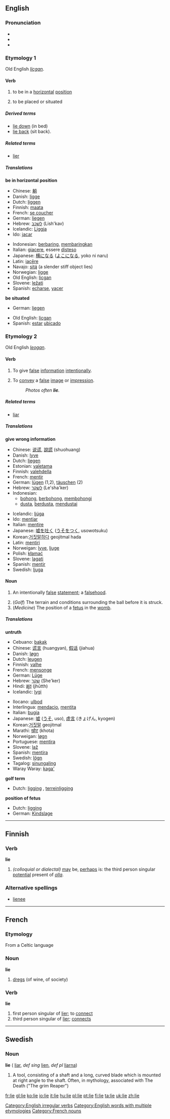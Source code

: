 ==English==

{{rank|turning|village|quickly|814|lie|supposed|original|provide}}

===Pronunciation===
* {{IPA|/laɪ/}}
* {{SAMPA|/laI/}}
*{{audio|en-us-lie.ogg|Audio (US)}}

===Etymology 1===
Old English ''[[licgan]]''.

====Verb====
[[Category:English irregular verbs]]
{{en-verb2|'''to lie'''|'''[[lies]]'''|'''[[lay]]'''|'''[[lain]]'''|'''[[lying]]'''}}

#{{intransitive}} to be in a [[horizontal]] [[position]]
#{{intransitive}} to be placed or situated

=====Derived terms=====
*[[lie down]] (in bed)
*[[lie back]] (sit back). 

=====Related terms=====
*[[lier]]

=====Translations=====
'''be in horizontal position'''
{{top}}
*Chinese: [[躺]]
*Danish: [[ligge]]
*Dutch: [[liggen]]
*Finnish: [[maata]]
*French: [[se coucher]]
*German: [[liegen]]
*Hebrew: [[לשכב]] (Lish'kav)
*Icelandic: [[Liggja]]
*Ido: [[jacar]]
{{mid}}
*Indonesian: [[baring|berbaring]], [[baring|membaringkan]]
*Italian: [[giacere]], essere [[disteso]]
*Japanese: [[横になる]] ([[よこになる]], yoko ni naru)
*Latin: [[iacere|iac&#275;re]]
*Navajo: [[sitą́]] (a slender stiff object lies)
*Norwegian: [[ligge]]
*Old English: [[licgan]]
*Slovene: [[ležati]]
*Spanish: [[echarse]], [[yacer]]
{{bottom}}

'''be situated'''
{{top}}
*German: [[liegen]]
{{mid}}
*Old English: [[licgan]]
*Spanish: [[estar]] [[ubicado]]
{{bottom}}

===Etymology 2===
Old English ''[[leogan]]''.

====Verb====
{{en-verb|lie|lies|lied|lying}}

#{{intransitive}} To give [[false]] [[information]] [[intentional]]ly.
#{{intransitive}} To [[convey]] a [[false]] [[image]] or [[impression]].
#:''Photos often '''lie'''.''

=====Related terms=====
*[[liar]]

=====Translations=====
'''give wrong information'''
{{top}}
*Chinese: [[说谎]], [[說謊]] (shuohuang)
*Danish: [[lyve]]
*Dutch: [[liegen]]
*Estonian: [[valetama]]
*Finnish: [[valehdella]]
*French: [[mentir]]
*German: [[lügen]] (1,2), [[täuschen]] (2)
*Hebrew: [[לשקר]] (Le'sha'ker)
*Indonesian: 
** [[bohong]], [[bohong|berbohong]], [[bohong|membohongi]]
** [[dusta]], [[dusta|berdusta]], [[dusta|mendustai]]
{{mid}}
*Icelandic: [[ljúga]]
*Ido: [[mentiar]]
*Italian: [[mentire]]
*Japanese: [[嘘を吐く]] ([[うそをつく]], usowotsuku)
*Korean:[[거짓말하다]] geojitmal hada
*Latin: [[mentiri]]
*Norweigan: [[lyve]], [[ljuge]]
*Polish: [[kłamać]]
*Slovene: [[lagati]]
*Spanish: [[mentir]]
*Swedish: [[ljuga]]
{{bottom}}

====Noun====
{{en-noun|lie|lies}}
#{{countable}} An intentionally [[false]] [[statement]]; a [[falsehood]].
#(''Golf'') The terrain and conditions surrounding the ball before it is struck.
#(''Medicine'') The position of a [[fetus]] in the [[womb]].

=====Translations=====
'''untruth'''
{{top}}
*Cebuano: [[bakak]]
*Chinese: [[谎言]] (huangyan), [[假话]] (jiahua)
*Danish: [[løgn]]
*Dutch: [[leugen]] {{f}}
*Finnish: [[valhe]]
*French: [[mensonge]] {{m}}
*German: [[Lüge]] {{f}}
*Hebrew: [[שקר]] (She'ker) {{m}}
*Hindi: [[झूठ]] (jhūtth)
*Icelandic: [[lygi]]
{{mid}}
*Ilocano: [[ulbod]]
*Interlingua: [[mendacio]], [[mentita]]
*Italian: [[bugia]] {{f}}
*Japanese: [[嘘]] ([[うそ]], uso), [[虚言]] (きょげん, kyogen)
*Korean:[[거짓말]] geojitmal
*Marathi: [[खोट]] (khota)
*Norweigan: [[løgn]] {{m}}
*Portuguese: [[mentira]] {{f}}
*Slovene: [[laž]] {{f}}
*Spanish: [[mentira]] {{f}}
*Swedish: [[lögn]] {{c}}
*Tagalog: [[sinungaling]]
*Waray Waray: [[kaga']]
{{bottom}}

'''golf term'''
{{top}}
*Dutch: [[ligging]] {{f}}, [[terreinligging]] {{f}}
{{mid}}
{{bottom}}

'''position of fetus'''
*Dutch: [[ligging]] {{f}}
*German: [[Kindslage]] {{f}}

[[Category:English words with multiple etymologies]]

----

==Finnish==
===Verb===
'''lie'''
#''(colloquial or dialectal)'' [[may]] be, [[perhaps]] is: the third person singular [[potential]] present of ''[[olla]]''.
===Alternative spellings===
*[[lienee]]

----

==French==
===Etymology===
From a Celtic language
===Noun===
'''lie'''
# [[dregs]] (of wine, of society)
===Verb===
'''lie'''
# first person singular of [[lier]]; to [[connect]]
# third person singular of [[lier]]; [[connects]]

[[Category:French nouns]]

-----

==Swedish==
===Noun===
'''lie''' {{c}} ({{p}} [[liar]], ''def sing'' [[lien]], ''def pl'' [[liarna]])
#A tool, consisting of a shaft and a long, curved blade which is mounted at right angle to the shaft. Often, in mythology, associated with The Death ("The grim Reaper")

[[fr:lie]]
[[gl:lie]]
[[ko:lie]]
[[io:lie]]
[[it:lie]]
[[hu:lie]]
[[pl:lie]]
[[pt:lie]]
[[fi:lie]]
[[ta:lie]]
[[uk:lie]]
[[zh:lie]]